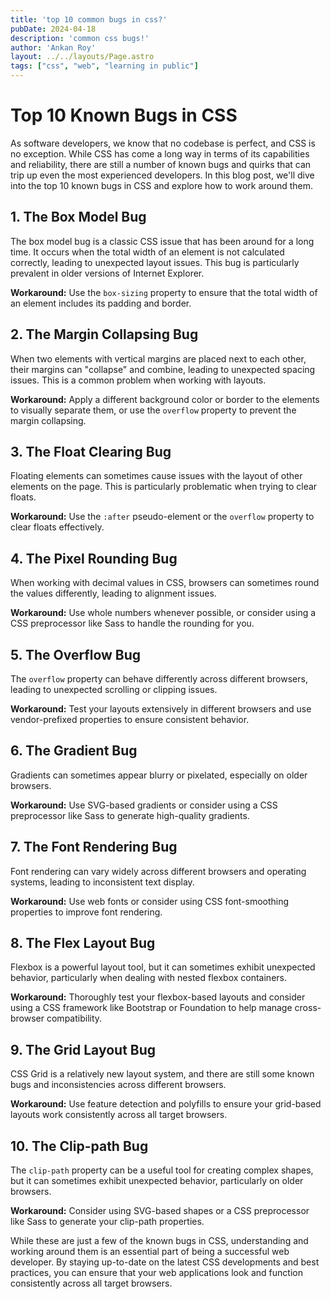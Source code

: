 ```yaml
---
title: 'top 10 common bugs in css?'
pubDate: 2024-04-18
description: 'common css bugs!'
author: 'Ankan Roy'
layout: ../../layouts/Page.astro
tags: ["css", "web", "learning in public"]
---
```



# Top 10 Known Bugs in CSS

As software developers, we know that no codebase is perfect, and CSS is no exception. While CSS has come a long way in terms of its capabilities and reliability, there are still a number of known bugs and quirks that can trip up even the most experienced developers. In this blog post, we'll dive into the top 10 known bugs in CSS and explore how to work around them.

## 1. The Box Model Bug
The box model bug is a classic CSS issue that has been around for a long time. It occurs when the total width of an element is not calculated correctly, leading to unexpected layout issues. This bug is particularly prevalent in older versions of Internet Explorer.

**Workaround:** Use the `box-sizing` property to ensure that the total width of an element includes its padding and border.

## 2. The Margin Collapsing Bug
When two elements with vertical margins are placed next to each other, their margins can "collapse" and combine, leading to unexpected spacing issues. This is a common problem when working with layouts.

**Workaround:** Apply a different background color or border to the elements to visually separate them, or use the `overflow` property to prevent the margin collapsing.

## 3. The Float Clearing Bug
Floating elements can sometimes cause issues with the layout of other elements on the page. This is particularly problematic when trying to clear floats.

**Workaround:** Use the `:after` pseudo-element or the `overflow` property to clear floats effectively.

## 4. The Pixel Rounding Bug
When working with decimal values in CSS, browsers can sometimes round the values differently, leading to alignment issues.

**Workaround:** Use whole numbers whenever possible, or consider using a CSS preprocessor like Sass to handle the rounding for you.

## 5. The Overflow Bug
The `overflow` property can behave differently across different browsers, leading to unexpected scrolling or clipping issues.

**Workaround:** Test your layouts extensively in different browsers and use vendor-prefixed properties to ensure consistent behavior.

## 6. The Gradient Bug
Gradients can sometimes appear blurry or pixelated, especially on older browsers.

**Workaround:** Use SVG-based gradients or consider using a CSS preprocessor like Sass to generate high-quality gradients.

## 7. The Font Rendering Bug
Font rendering can vary widely across different browsers and operating systems, leading to inconsistent text display.

**Workaround:** Use web fonts or consider using CSS font-smoothing properties to improve font rendering.

## 8. The Flex Layout Bug
Flexbox is a powerful layout tool, but it can sometimes exhibit unexpected behavior, particularly when dealing with nested flexbox containers.

**Workaround:** Thoroughly test your flexbox-based layouts and consider using a CSS framework like Bootstrap or Foundation to help manage cross-browser compatibility.

## 9. The Grid Layout Bug
CSS Grid is a relatively new layout system, and there are still some known bugs and inconsistencies across different browsers.

**Workaround:** Use feature detection and polyfills to ensure your grid-based layouts work consistently across all target browsers.

## 10. The Clip-path Bug
The `clip-path` property can be a useful tool for creating complex shapes, but it can sometimes exhibit unexpected behavior, particularly on older browsers.

**Workaround:** Consider using SVG-based shapes or a CSS preprocessor like Sass to generate your clip-path properties.

While these are just a few of the known bugs in CSS, understanding and working around them is an essential part of being a successful web developer. By staying up-to-date on the latest CSS developments and best practices, you can ensure that your web applications look and function consistently across all target browsers.